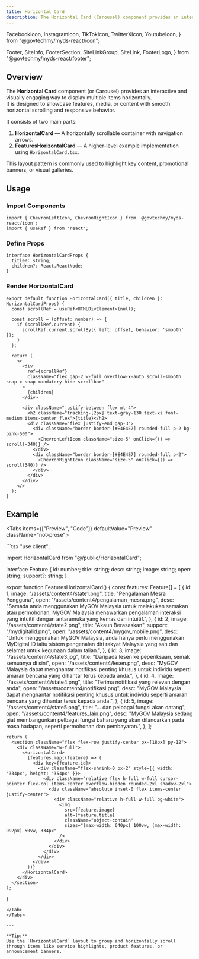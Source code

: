 ```yaml
---
title: Horizontal Card
description: The Horizontal Card (Carousel) component provides an interactive way to showcase features, content, or media in a horizontally scrollable list.
---
```



  FacebookIcon,
  InstagramIcon,
  TikTokIcon,
  TwitterXIcon,
  YoutubeIcon,
} from "@govtechmy/myds-react/icon";

  Footer,
  SiteInfo,
  FooterSection,
  SiteLinkGroup,
  SiteLink,
  FooterLogo,
} from "@govtechmy/myds-react/footer";


## Overview

The **Horizontal Card** component (or Carousel) provides an interactive and visually engaging way to display multiple items horizontally.  
It is designed to showcase features, media, or content with smooth horizontal scrolling and responsive behavior.

It consists of two main parts:

1. **HorizontalCard** — A horizontally scrollable container with navigation arrows.  
2. **FeaturesHorizontalCard** — A higher-level example implementation using `HorizontalCard.tsx`.

This layout pattern is commonly used to highlight key content, promotional banners, or visual galleries.

## Usage

### Import Components

```tsx
import { ChevronLeftIcon, ChevronRightIcon } from '@govtechmy/myds-react/icon';
import { useRef } from 'react';
```

### Define Props

```tsx
interface HorizontalCardProps {
  title?: string;
  children?: React.ReactNode;
}
```

### Render HorizontalCard

```tsx
export default function HorizontalCard({ title, children }: HorizontalCardProps) {
  const scrollRef = useRef<HTMLDivElement>(null);
 
  const scroll = (offset: number) => {
    if (scrollRef.current) {
      scrollRef.current.scrollBy({ left: offset, behavior: 'smooth' });
    }
  };
 
  return (
    <>
      <div
        ref={scrollRef}
        className="flex gap-2 w-full overflow-x-auto scroll-smooth snap-x snap-mandatory hide-scrollbar"
      >
        {children}
      </div>

      <div className="justify-between flex mt-4">
        <h2 className="tracking-[2px] text-gray-130 text-xs font-medium items-center flex">{title}</h2>
        <div className="flex justify-end gap-3">
          <div className="border border-[#E4E4E7] rounded-full p-2 bg-pink-500">
            <ChevronLeftIcon className="size-5" onClick={() => scroll(-340)} />
          </div>
          <div className="border border-[#E4E4E7] rounded-full p-2">
            <ChevronRightIcon className="size-5" onClick={() => scroll(340)} />
          </div>
        </div>
      </div>
    </>
  );
}
```

## Example

<Tabs items={["Preview", "Code"]} defaultValue="Preview" className="not-prose">
  <Tab value="Preview">
    <div className="overflow-scroll px-2 h-[500px]">
      <FeaturesHorizontalCard />
    </div>
  </Tab>

  <Tab value="Code">
  ```tsx
  "use client";

  import HorizontalCard from "@/public/HorizontalCard";

  interface Feature {
    id: number;
    title: string;
    desc: string;
    image: string;
    open: string;
    support?: string;
  }

  export function FeaturesHorizontalCard() {
    const features: Feature[] = [
      {
        id: 1,
        image: "/assets/content4/state1.png",
        title: "Pengalaman Mesra Pengguna",
        open: "/assets/content4/pengalaman_mesra.png",
        desc: "Samada anda menggunakan MyGOV Malaysia untuk melakukan semakan atau permohonan, MyGOV Malaysia menawarkan pengalaman interaksi yang intuitif dengan antaramuka yang kemas dan intuitif.",
      },
      {
        id: 2,
        image: "/assets/content4/state2.png",
        title: "Akaun Berasaskan",
        support: "/mydigitalid.png",
        open: "/assets/content4/mygov_mobile.png",
        desc: "Untuk menggunakan MyGOV Malaysia, anda hanya perlu menggunakan MyDigital ID iaitu sistem pengenalan diri rakyat Malaysia yang sah dan selamat untuk kegunaan dalam talian.",
      },
      {
        id: 3,
        image: "/assets/content4/state3.jpg",
        title: "Daripada lesen ke peperiksaan, semak semuanya di sini",
        open: "/assets/content4/lesen.png",
        desc: "MyGOV Malaysia dapat menghantar notifikasi penting khusus untuk individu seperti amaran bencana yang dihantar terus kepada anda.",
      },
      {
        id: 4,
        image: "/assets/content4/state4.png",
        title: "Terima notifikasi yang relevan dengan anda",
        open: "/assets/content4/notifikasi.png",
        desc: "MyGOV Malaysia dapat menghantar notifikasi penting khusus untuk individu seperti amaran bencana yang dihantar terus kepada anda.",
      },
      {
        id: 5,
        image: "/assets/content4/state5.png",
        title: "... dan pelbagai fungsi akan datang",
        open: "/assets/content4/features_lain.png",
        desc: "MyGOV Malaysia sedang giat membangunkan pelbagai fungsi baharu yang akan dilancarkan pada masa hadapan, seperti permohonan dan pembayaran.",
      },
    ];

    return (
      <section className="flex flex-row justify-center px-[18px] py-12">
        <div className="w-full">
          <HorizontalCard>
            {features.map((feature) => (
              <div key={feature.id}>
                <div className="flex-shrink-0 px-2" style={{ width: "334px", height: "354px" }}>
                  <div className="relative flex h-full w-full cursor-pointer flex-col items-center overflow-hidden rounded-2xl shadow-2xl">
                    <div className="absolute inset-0 flex items-center justify-center">
                      <div className="relative h-full w-full bg-white">
                        <img
                          src={feature.image}
                          alt={feature.title}
                          className="object-contain"
                          sizes="(max-width: 640px) 100vw, (max-width: 992px) 50vw, 334px"
                        />
                      </div>
                    </div>
                  </div>
                </div>
              </div>
            ))}
          </HorizontalCard>
        </div>
      </section>
    );
  }
  ```
  </Tab>
</Tabs>

---

**Tip:**  
Use the `HorizontalCard` layout to group and horizontally scroll through items like service highlights, product features, or announcement banners.
